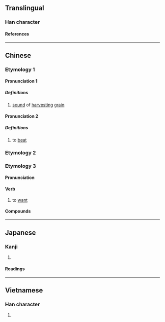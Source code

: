 {{character info/new}}
==Translingual==

===Han character===
{{Han char|rn=64|rad=手|as=06|sn=9|four=51014|canj=QMIG|ids=⿰扌至}}

====References====
{{Han ref|kx=0429.110|dkj=12025|dj=0778.060|hdz=31868.130|uh=6303}}

----

==Chinese==
{{zh-forms}}

===Etymology 1===

====Pronunciation 1====
{{zh-pron
|m=zhì
|c=zat6
|mc=y
|oc=y
|cat=v
}}

=====Definitions=====
{{zh-hanzi}}

# [[sound]] of [[harvest#Verb|harvesting]] [[grain]]
#: {{zh-x|ref=Classic of Poetry - 良耜 ''Liang Si''|穫 之 挃 挃、積 之 栗 栗。|They '''fall rustling''' before the reapers. And [the sheaves] are set up solidly.|tr=Huò zhī '''zhì zhì''', jī zhī lì lì. }}

====Pronunciation 2====
{{zh-pron
|c=zat1
|cat=v
}}

=====Definitions=====
{{zh-hanzi}}

# {{lb|zh|Cantonese}} to [[beat]]

===Etymology 2===
{{zh-see|𢲼|v}}

===Etymology 3===
====Pronunciation====
{{zh-pron
|md=dĭk
|mn=ti̍h
|cat=v
}}

====Verb====
# {{lb|zh|Min}} to [[want]]

====Compounds====
{{zh-der|卜挃}}
----

==Japanese==

===Kanji===
{{ja-kanji|grade=|rs=手06}}

# {{defn|lang=ja|sort=手06}}

====Readings====
{{ja-readings|goon=[[しち]] (shichi)|kanon=[[しつ]] (shitsu), [[ちつ]] (chitsu)|kun=[[さす]] (sasu)}}

----

==Vietnamese==

===Han character===
{{vi-hantu|chọi|rs=手06}}

# {{defn|lang=vi|sort=手06}}